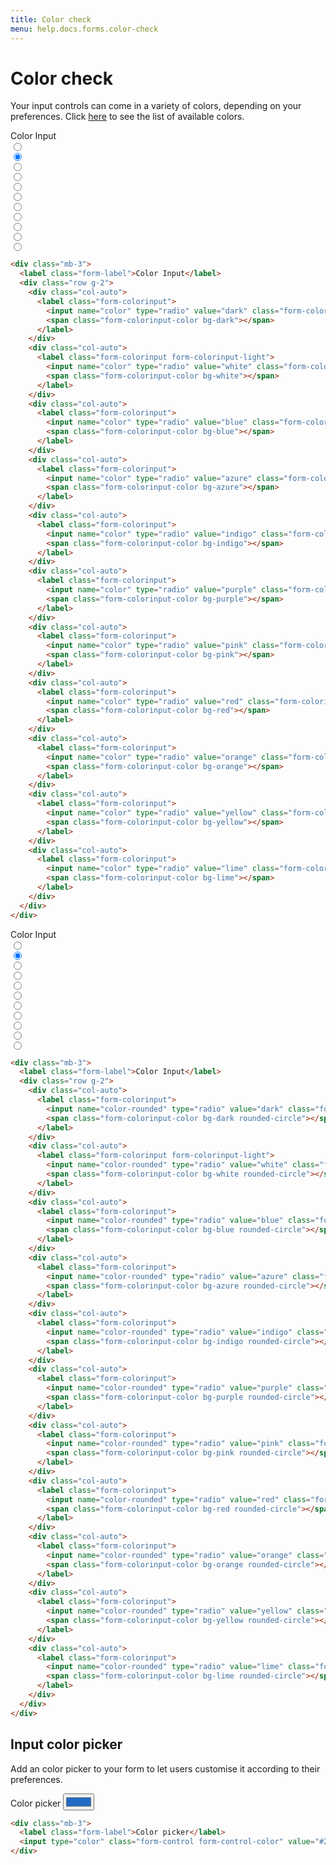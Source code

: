 ```yaml
---
title: Color check
menu: help.docs.forms.color-check
---
```


# Color check

Your input controls can come in a variety of colors, depending on your preferences. Click [here](colors) to see the list of available colors.

<Example>
<div class="mb-3">
  <label class="form-label">Color Input</label>
  <div class="row g-2">
    <div class="col-auto">
      <label class="form-colorinput">
        <input name="color" type="radio" value="dark" class="form-colorinput-input" />
        <span class="form-colorinput-color bg-dark"></span>
      </label>
    </div>
    <div class="col-auto">
      <label class="form-colorinput form-colorinput-light">
        <input name="color" type="radio" value="white" class="form-colorinput-input"  checked/>
        <span class="form-colorinput-color bg-white"></span>
      </label>
    </div>
    <div class="col-auto">
      <label class="form-colorinput">
        <input name="color" type="radio" value="blue" class="form-colorinput-input" />
        <span class="form-colorinput-color bg-blue"></span>
      </label>
    </div>
    <div class="col-auto">
      <label class="form-colorinput">
        <input name="color" type="radio" value="azure" class="form-colorinput-input" />
        <span class="form-colorinput-color bg-azure"></span>
      </label>
    </div>
    <div class="col-auto">
      <label class="form-colorinput">
        <input name="color" type="radio" value="indigo" class="form-colorinput-input" />
        <span class="form-colorinput-color bg-indigo"></span>
      </label>
    </div>
    <div class="col-auto">
      <label class="form-colorinput">
        <input name="color" type="radio" value="purple" class="form-colorinput-input" />
        <span class="form-colorinput-color bg-purple"></span>
      </label>
    </div>
    <div class="col-auto">
      <label class="form-colorinput">
        <input name="color" type="radio" value="pink" class="form-colorinput-input" />
        <span class="form-colorinput-color bg-pink"></span>
      </label>
    </div>
    <div class="col-auto">
      <label class="form-colorinput">
        <input name="color" type="radio" value="red" class="form-colorinput-input" />
        <span class="form-colorinput-color bg-red"></span>
      </label>
    </div>
    <div class="col-auto">
      <label class="form-colorinput">
        <input name="color" type="radio" value="orange" class="form-colorinput-input" />
        <span class="form-colorinput-color bg-orange"></span>
      </label>
    </div>
    <div class="col-auto">
      <label class="form-colorinput">
        <input name="color" type="radio" value="yellow" class="form-colorinput-input" />
        <span class="form-colorinput-color bg-yellow"></span>
      </label>
    </div>
    <div class="col-auto">
      <label class="form-colorinput">
        <input name="color" type="radio" value="lime" class="form-colorinput-input" />
        <span class="form-colorinput-color bg-lime"></span>
      </label>
    </div>
  </div>
</div>
</Example>

~~~html
<div class="mb-3">
  <label class="form-label">Color Input</label>
  <div class="row g-2">
    <div class="col-auto">
      <label class="form-colorinput">
        <input name="color" type="radio" value="dark" class="form-colorinput-input" />
        <span class="form-colorinput-color bg-dark"></span>
      </label>
    </div>
    <div class="col-auto">
      <label class="form-colorinput form-colorinput-light">
        <input name="color" type="radio" value="white" class="form-colorinput-input"  checked/>
        <span class="form-colorinput-color bg-white"></span>
      </label>
    </div>
    <div class="col-auto">
      <label class="form-colorinput">
        <input name="color" type="radio" value="blue" class="form-colorinput-input" />
        <span class="form-colorinput-color bg-blue"></span>
      </label>
    </div>
    <div class="col-auto">
      <label class="form-colorinput">
        <input name="color" type="radio" value="azure" class="form-colorinput-input" />
        <span class="form-colorinput-color bg-azure"></span>
      </label>
    </div>
    <div class="col-auto">
      <label class="form-colorinput">
        <input name="color" type="radio" value="indigo" class="form-colorinput-input" />
        <span class="form-colorinput-color bg-indigo"></span>
      </label>
    </div>
    <div class="col-auto">
      <label class="form-colorinput">
        <input name="color" type="radio" value="purple" class="form-colorinput-input" />
        <span class="form-colorinput-color bg-purple"></span>
      </label>
    </div>
    <div class="col-auto">
      <label class="form-colorinput">
        <input name="color" type="radio" value="pink" class="form-colorinput-input" />
        <span class="form-colorinput-color bg-pink"></span>
      </label>
    </div>
    <div class="col-auto">
      <label class="form-colorinput">
        <input name="color" type="radio" value="red" class="form-colorinput-input" />
        <span class="form-colorinput-color bg-red"></span>
      </label>
    </div>
    <div class="col-auto">
      <label class="form-colorinput">
        <input name="color" type="radio" value="orange" class="form-colorinput-input" />
        <span class="form-colorinput-color bg-orange"></span>
      </label>
    </div>
    <div class="col-auto">
      <label class="form-colorinput">
        <input name="color" type="radio" value="yellow" class="form-colorinput-input" />
        <span class="form-colorinput-color bg-yellow"></span>
      </label>
    </div>
    <div class="col-auto">
      <label class="form-colorinput">
        <input name="color" type="radio" value="lime" class="form-colorinput-input" />
        <span class="form-colorinput-color bg-lime"></span>
      </label>
    </div>
  </div>
</div>
~~~

<Example>
<div class="mb-3">
  <label class="form-label">Color Input</label>
  <div class="row g-2">
    <div class="col-auto">
      <label class="form-colorinput">
        <input name="color-rounded" type="radio" value="dark" class="form-colorinput-input" />
        <span class="form-colorinput-color bg-dark rounded-circle"></span>
      </label>
    </div>
    <div class="col-auto">
      <label class="form-colorinput form-colorinput-light">
        <input name="color-rounded" type="radio" value="white" class="form-colorinput-input"  checked/>
        <span class="form-colorinput-color bg-white rounded-circle"></span>
      </label>
    </div>
    <div class="col-auto">
      <label class="form-colorinput">
        <input name="color-rounded" type="radio" value="blue" class="form-colorinput-input" />
        <span class="form-colorinput-color bg-blue rounded-circle"></span>
      </label>
    </div>
    <div class="col-auto">
      <label class="form-colorinput">
        <input name="color-rounded" type="radio" value="azure" class="form-colorinput-input" />
        <span class="form-colorinput-color bg-azure rounded-circle"></span>
      </label>
    </div>
    <div class="col-auto">
      <label class="form-colorinput">
        <input name="color-rounded" type="radio" value="indigo" class="form-colorinput-input" />
        <span class="form-colorinput-color bg-indigo rounded-circle"></span>
      </label>
    </div>
    <div class="col-auto">
      <label class="form-colorinput">
        <input name="color-rounded" type="radio" value="purple" class="form-colorinput-input" />
        <span class="form-colorinput-color bg-purple rounded-circle"></span>
      </label>
    </div>
    <div class="col-auto">
      <label class="form-colorinput">
        <input name="color-rounded" type="radio" value="pink" class="form-colorinput-input" />
        <span class="form-colorinput-color bg-pink rounded-circle"></span>
      </label>
    </div>
    <div class="col-auto">
      <label class="form-colorinput">
        <input name="color-rounded" type="radio" value="red" class="form-colorinput-input" />
        <span class="form-colorinput-color bg-red rounded-circle"></span>
      </label>
    </div>
    <div class="col-auto">
      <label class="form-colorinput">
        <input name="color-rounded" type="radio" value="orange" class="form-colorinput-input" />
        <span class="form-colorinput-color bg-orange rounded-circle"></span>
      </label>
    </div>
    <div class="col-auto">
      <label class="form-colorinput">
        <input name="color-rounded" type="radio" value="yellow" class="form-colorinput-input" />
        <span class="form-colorinput-color bg-yellow rounded-circle"></span>
      </label>
    </div>
    <div class="col-auto">
      <label class="form-colorinput">
        <input name="color-rounded" type="radio" value="lime" class="form-colorinput-input" />
        <span class="form-colorinput-color bg-lime rounded-circle"></span>
      </label>
    </div>
  </div>
</div>
</Example>

~~~html
<div class="mb-3">
  <label class="form-label">Color Input</label>
  <div class="row g-2">
    <div class="col-auto">
      <label class="form-colorinput">
        <input name="color-rounded" type="radio" value="dark" class="form-colorinput-input" />
        <span class="form-colorinput-color bg-dark rounded-circle"></span>
      </label>
    </div>
    <div class="col-auto">
      <label class="form-colorinput form-colorinput-light">
        <input name="color-rounded" type="radio" value="white" class="form-colorinput-input"  checked/>
        <span class="form-colorinput-color bg-white rounded-circle"></span>
      </label>
    </div>
    <div class="col-auto">
      <label class="form-colorinput">
        <input name="color-rounded" type="radio" value="blue" class="form-colorinput-input" />
        <span class="form-colorinput-color bg-blue rounded-circle"></span>
      </label>
    </div>
    <div class="col-auto">
      <label class="form-colorinput">
        <input name="color-rounded" type="radio" value="azure" class="form-colorinput-input" />
        <span class="form-colorinput-color bg-azure rounded-circle"></span>
      </label>
    </div>
    <div class="col-auto">
      <label class="form-colorinput">
        <input name="color-rounded" type="radio" value="indigo" class="form-colorinput-input" />
        <span class="form-colorinput-color bg-indigo rounded-circle"></span>
      </label>
    </div>
    <div class="col-auto">
      <label class="form-colorinput">
        <input name="color-rounded" type="radio" value="purple" class="form-colorinput-input" />
        <span class="form-colorinput-color bg-purple rounded-circle"></span>
      </label>
    </div>
    <div class="col-auto">
      <label class="form-colorinput">
        <input name="color-rounded" type="radio" value="pink" class="form-colorinput-input" />
        <span class="form-colorinput-color bg-pink rounded-circle"></span>
      </label>
    </div>
    <div class="col-auto">
      <label class="form-colorinput">
        <input name="color-rounded" type="radio" value="red" class="form-colorinput-input" />
        <span class="form-colorinput-color bg-red rounded-circle"></span>
      </label>
    </div>
    <div class="col-auto">
      <label class="form-colorinput">
        <input name="color-rounded" type="radio" value="orange" class="form-colorinput-input" />
        <span class="form-colorinput-color bg-orange rounded-circle"></span>
      </label>
    </div>
    <div class="col-auto">
      <label class="form-colorinput">
        <input name="color-rounded" type="radio" value="yellow" class="form-colorinput-input" />
        <span class="form-colorinput-color bg-yellow rounded-circle"></span>
      </label>
    </div>
    <div class="col-auto">
      <label class="form-colorinput">
        <input name="color-rounded" type="radio" value="lime" class="form-colorinput-input" />
        <span class="form-colorinput-color bg-lime rounded-circle"></span>
      </label>
    </div>
  </div>
</div>
~~~


## Input color picker

Add an color picker to your form to let users customise it according to their preferences.

<Example>
<div class="mb-3">
  <label class="form-label">Color picker</label>
  <input type="color" class="form-control form-control-color" value="#206bc4" title="Choose your color">
</div>
</Example>

~~~html
<div class="mb-3">
  <label class="form-label">Color picker</label>
  <input type="color" class="form-control form-control-color" value="#206bc4" title="Choose your color">
</div>
~~~

